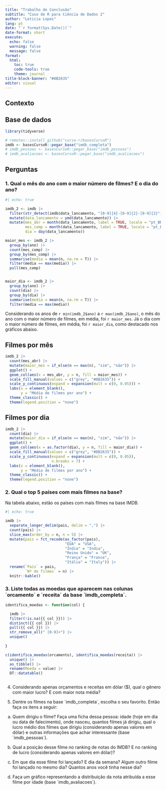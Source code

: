 ```yaml
---
title: "Trabalho de Conclusão"
subtitle: "Cuso de R para Ciência de Dados 2"
author: "Leticia Lopes"
lang: pt
date: "`r format(Sys.Date())`" 
date-format: short
execute:
  echo: false
  warning: false
  message: false
format:
  html:
    toc: true
    code-tools: true
    theme: journal
title-block-banner: "#8B2635"
editor: visual
---
```


## Contexto

## Base de dados

```r
library(tidyverse)

# remotes::install_github("curso-r/basesCursoR")
imdb <- basesCursoR::pegar_base("imdb_completa")
# imdb_pessoas <- basesCursoR::pegar_base("imdb_pessoas")
# imdb_avaliacoes <- basesCursoR::pegar_base("imdb_avaliacoes")

```

## Perguntas

### 1. Qual o mês do ano com o maior número de filmes? E o dia do ano?

```r
#| echo: true

imdb_2 <- imdb |> 
  filter(str_detect(imdb$data_lancamento, "[0-9]{4}-[0-9]{2}-[0-9]{2}")) |> 
  mutate(data_lancamento = ymd(data_lancamento)) |> 
  mutate(mes_abr = month(data_lancamento, label = TRUE, locale = "pt_BR"),
         mes_comp = month(data_lancamento, label = TRUE, locale = "pt_BR", abbr = F),
         dia = day(data_lancamento))

maior_mes <- imdb_2 |> 
  group_by(ano) |> 
  count(mes_comp) |> 
  group_by(mes_comp) |> 
  summarise(media = mean(n, na.rm = T)) |> 
  filter(media == max(media)) |> 
  pull(mes_comp)


maior_dia <- imdb_2 |> 
  group_by(ano) |>
  count(dia) |> 
  group_by(dia) |> 
  summarise(media = mean(n, na.rm = T)) |> 
  filter(media == max(media))


```

Considerando os anos de `r min(imdb_2$ano)` a `r max(imdb_2$ano)`, o mês do ano com o maior número de filmes, em média, foi `r maior_mes`. Já o dia com o maior número de filmes, em média, foi `r maior_dia`, como destacado nos gráficos abaixo.

::: panel-tabset
## Filmes por mês

```r

imdb_2 |> 
  count(mes_abr) |> 
  mutate(maior_mes = if_else(n == max(n), "sim", "não")) |> 
  ggplot() +
  geom_col(aes(x = mes_abr, y = n, fill = maior_mes)) +
  scale_fill_manual(values = c("grey", "#8B2635")) +
  scale_y_continuous(expand = expansion(mult = c(0, 0.05))) +
  labs(x = element_blank(),
       y = "Média de filmes por ano") +
  theme_classic() + 
  theme(legend.position = "none")

```

## Filmes por dia

```r

imdb_2 |> 
  count(dia) |> 
  mutate(maior_dia = if_else(n == max(n), "sim", "não")) |> 
  ggplot() +
  geom_col(aes(x = as.factor(dia), y = n, fill = maior_dia)) +
  scale_fill_manual(values = c("grey", "#8B2635")) +
  scale_y_continuous(expand = expansion(mult = c(0, 0.05)),
                     n.breaks = 7) +
  labs(x = element_blank(),
       y = "Média de filmes por ano") +
  theme_classic() + 
  theme(legend.position = "none")

```
:::

### 2. Qual o top 5 países com mais filmes na base?

Na tabela abaixo, estão os países com mais filmes na base IMDB.

```r
#| echo: true

imdb |> 
  separate_longer_delim(pais, delim = ",") |> 
  count(pais) |> 
  slice_max(order_by = n, n = 5) |> 
  mutate(pais = fct_recode(as_factor(pais), 
                           "EUA" = "USA",
                           "Índia" = "India",
                           "Reino Unido" = "UK",
                           "França" = "France",
                           "Itália" = "Italy")) |> 
  rename(`País` = pais,
         `Nº de filmes` = n) |> 
  knitr::kable()


```

### 3.  Liste todas as moedas que aparecem nas colunas \`orcamento\` e \`receita\` da base \`imdb_completa\`.

```r

identifica_moedas <- function(col) {

  imdb |> 
  filter(!is.na({{ col }})) |> 
  distinct({{ col }}) |>
  pull({{ col }}) |> 
  str_remove_all(" [0-9]+") |> 
  unique()
    
}

c(identifica_moedas(orcamento), identifica_moedas(receita)) |> 
  unique() |> 
  as_tibble() |> 
  rename(Moeda = value) |> 
  DT::datatable()



```




4.  Considerando apenas orçamentos e receitas em dólar (\$), qual o gênero com maior lucro? E com maior nota média?

5.  Dentre os filmes na base \`imdb_completa\`, escolha o seu favorito. Então faça os itens a seguir:

```{=html}
<!-- -->
```
a)  Quem dirigiu o filme? Faça uma ficha dessa pessoa: idade (hoje em dia ou data de falecimento), onde nasceu, quantos filmes já dirigiu, qual o lucro médio dos filmes que dirigiu (considerando apenas valores em dólar) e outras informações que achar interessante (base \`imdb_pessoas\`).

b)  Qual a posição desse filme no ranking de notas do IMDB? E no ranking de lucro (considerando apenas valores em dólar)?

c)  Em que dia esse filme foi lançado? E dia da semana? Algum outro filme foi lançado no mesmo dia? Quantos anos você tinha nesse dia?

d)  Faça um gráfico representando a distribuição da nota atribuída a esse filme por idade (base \`imdb_avaliacoes\`).
